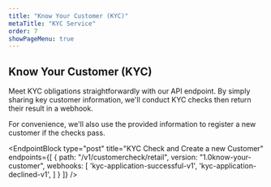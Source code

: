 ```yaml
---
title: "Know Your Customer (KYC)"
metaTitle: "KYC Service"
order: 7
showPageMenu: true
---
```




## Know Your Customer (KYC)

Meet KYC obligations straightforwardly with our API endpoint. By simply sharing key customer information, we'll conduct KYC checks then return their result in a webhook.

For convenience, we'll also use the provided information to register a new customer if the checks pass.

<EndpointBlock
  type="post"
  title="KYC Check and Create a new Customer"
  endpoints={[
    {
      path: "/v1/customercheck/retail",
      version: "1.0know-your-customer",
      webhooks: [
        'kyc-application-successful-v1',
        'kyc-application-declined-v1',
      ]
    }
  ]}
/>

<WebhookPlaceholder render='kyc-application-successful-v1' />
<WebhookPlaceholder render='kyc-application-declined-v1' />

